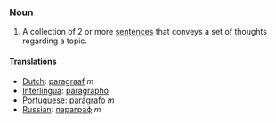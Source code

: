 ===Noun===
#A collection of 2 or more [[sentence]]s that conveys a set of thoughts regarding a topic.

====Translations====
*[[Dutch]]: [[paragraaf]] ''m''
*[[Interlingua]]: [[paragrapho]]
*[[Portuguese]]: [[parágrafo]] ''m''
*[[Russian]]: [[параграф]] ''m''